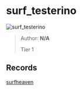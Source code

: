 
# surf_testerino

![surf_testerino](https://raw.githubusercontent.com/Sayt123/SurfMapPics/Maps-and-bonuses/csgo/surf_testerino.jpg)

> Author: **N/A**
>
> Tier 1

## Records

[surfheaven](https://surfheaven.eu/map/surf_testerino)

